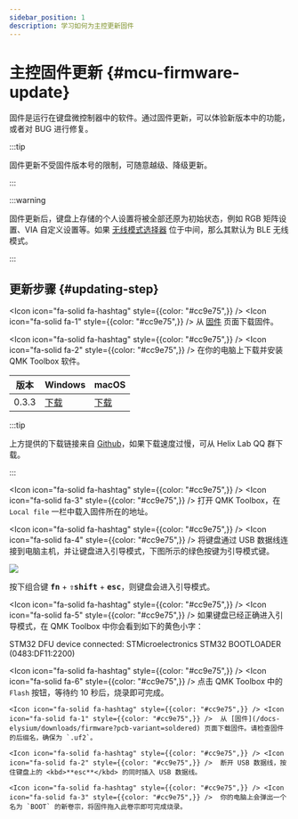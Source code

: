 ```yaml
---
sidebar_position: 1
description: 学习如何为主控更新固件
---
```



# 主控固件更新  {#mcu-firmware-update}

固件是运行在键盘微控制器中的软件。通过固件更新，可以体验新版本中的功能，或者对 BUG 进行修复。

:::tip

固件更新不受固件版本号的限制，可随意越级、降级更新。

:::

:::warning

固件更新后，键盘上存储的个人设置将被全部还原为初始状态，例如 RGB 矩阵设置、VIA 自定义设置等。如果 [无线模式选择器](/docs-elysium/tri-mode/mode-switch#switch-to-wireless-mode) 位于中间，那么其默认为 BLE 无线模式。

:::

## 更新步骤 {#updating-step}

<Tabs queryString="pcb-variant">
  <TabItem value="hotswap" label="热插拔" default>

<Icon icon="fa-solid fa-hashtag" style={{color: "#cc9e75",}} /> <Icon icon="fa-solid fa-1" style={{color: "#cc9e75",}} />  从 [固件](/docs-elysium/downloads/firmware?pcb-variant=hotswap) 页面下载固件。

<Icon icon="fa-solid fa-hashtag" style={{color: "#cc9e75",}} /> <Icon icon="fa-solid fa-2" style={{color: "#cc9e75",}} /> 在你的电脑上下载并安装 QMK Toolbox 软件。

| 版本 | <Icon icon="fa-brands fa-windows" /> Windows | <Icon icon="fa-brands fa-apple" /> macOS |
| --- | --- | --- |
| 0.3.3 | <Icon icon="fa-solid fa-circle-down" /> [下载](https://github.com/qmk/qmk_toolbox/releases/download/0.3.3/qmk_toolbox_install.exe) | <Icon icon="fa-solid fa-circle-down" /> [下载](https://github.com/qmk/qmk_toolbox/releases/download/0.3.3/QMK.Toolbox.pkg) |

:::tip

上方提供的下载链接来自 <Icon icon="fa-brands fa-github" /> [Github](https://github.com/qmk/qmk_toolbox/releases)，如果下载速度过慢，可从 Helix Lab QQ 群下载。

:::

<Icon icon="fa-solid fa-hashtag" style={{color: "#cc9e75",}} /> <Icon icon="fa-solid fa-3" style={{color: "#cc9e75",}} /> 打开 QMK Toolbox，在 `Local file` 一栏中载入固件所在的地址。

<Icon icon="fa-solid fa-hashtag" style={{color: "#cc9e75",}} /> <Icon icon="fa-solid fa-4" style={{color: "#cc9e75",}} /> 将键盘通过 USB 数据线连接到电脑主机，并让键盘进入引导模式，下图所示的绿色按键为引导模式键。

![](./img/elysium_keycodes_boot.svg)

按下组合键 <kbd>**fn**</kbd> + <kbd>**⇧shift**</kbd> + <kbd>**esc**</kbd>，则键盘会进入引导模式。

<Icon icon="fa-solid fa-hashtag" style={{color: "#cc9e75",}} /> <Icon icon="fa-solid fa-5" style={{color: "#cc9e75",}} /> 如果键盘已经正确进入引导模式，在 QMK Toolbox 中你会看到如下的黄色小字：

<p className="special-text"> STM32 DFU device connected: STMicroelectronics STM32  BOOTLOADER (0483:DF11:2200) </p>

<Icon icon="fa-solid fa-hashtag" style={{color: "#cc9e75",}} /> <Icon icon="fa-solid fa-6" style={{color: "#cc9e75",}} /> 点击 QMK Toolbox 中的 `Flash` 按钮，等待约 10 秒后，烧录即可完成。

  </TabItem>
  <TabItem value="soldered" label="焊接">
    
    <Icon icon="fa-solid fa-hashtag" style={{color: "#cc9e75",}} /> <Icon icon="fa-solid fa-1" style={{color: "#cc9e75",}} />  从 [固件](/docs-elysium/downloads/firmware?pcb-variant=soldered) 页面下载固件。请检查固件的后缀名，确保为 `.uf2`。

    <Icon icon="fa-solid fa-hashtag" style={{color: "#cc9e75",}} /> <Icon icon="fa-solid fa-2" style={{color: "#cc9e75",}} />  断开 USB 数据线，按住键盘上的 <kbd>**esc**</kbd> 的同时插入 USB 数据线。

    <Icon icon="fa-solid fa-hashtag" style={{color: "#cc9e75",}} /> <Icon icon="fa-solid fa-3" style={{color: "#cc9e75",}} />  你的电脑上会弹出一个名为 `BOOT` 的新卷宗，将固件拖入此卷宗即可完成烧录。

  </TabItem>
</Tabs>